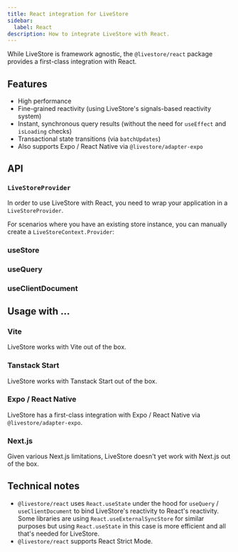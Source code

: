 ```yaml
---
title: React integration for LiveStore
sidebar:
  label: React
description: How to integrate LiveStore with React.
---
```



While LiveStore is framework agnostic, the `@livestore/react` package provides a first-class integration with React.

## Features

- High performance
- Fine-grained reactivity (using LiveStore's signals-based reactivity system)
- Instant, synchronous query results (without the need for `useEffect` and `isLoading` checks)
- Transactional state transitions (via `batchUpdates`)
- Also supports Expo / React Native via `@livestore/adapter-expo`

## API

### `LiveStoreProvider`

In order to use LiveStore with React, you need to wrap your application in a `LiveStoreProvider`.

<ReactProviderSnippet />

For scenarios where you have an existing store instance, you can manually create a `LiveStoreContext.Provider`:

<ReactContextSnippet />

### useStore

<ReactUseStoreSnippet />

### useQuery

<ReactUseQuerySnippet />

### useClientDocument

<ReactUseClientDocumentSnippet />

## Usage with ...

### Vite

LiveStore works with Vite out of the box.

### Tanstack Start

LiveStore works with Tanstack Start out of the box.

### Expo / React Native

LiveStore has a first-class integration with Expo / React Native via `@livestore/adapter-expo`.

### Next.js

Given various Next.js limitations, LiveStore doesn't yet work with Next.js out of the box.

## Technical notes

- `@livestore/react` uses `React.useState` under the hood for `useQuery` / `useClientDocument` to bind LiveStore's reactivity to React's reactivity. Some libraries are using `React.useExternalSyncStore` for similar purposes but using `React.useState` in this case is more efficient and all that's needed for LiveStore.
- `@livestore/react` supports React Strict Mode.
